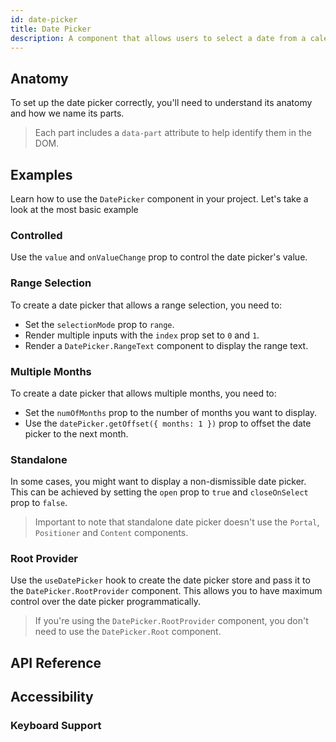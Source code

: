 ```yaml
---
id: date-picker
title: Date Picker
description: A component that allows users to select a date from a calendar.
---
```


<ComponentPreview id="DatePicker" />

## Anatomy

To set up the date picker correctly, you'll need to understand its anatomy and how we name its parts.

> Each part includes a `data-part` attribute to help identify them in the DOM.

<Anatomy id="date-picker" />

## Examples

Learn how to use the `DatePicker` component in your project. Let's take a look at the most basic example

<Example id="basic" />

### Controlled

Use the `value` and `onValueChange` prop to control the date picker's value.

<Example id="controlled" />

### Range Selection

To create a date picker that allows a range selection, you need to:

- Set the `selectionMode` prop to `range`.
- Render multiple inputs with the `index` prop set to `0` and `1`.
- Render a `DatePicker.RangeText` component to display the range text.

<Example id="range" />

### Multiple Months

To create a date picker that allows multiple months, you need to:

- Set the `numOfMonths` prop to the number of months you want to display.
- Use the `datePicker.getOffset({ months: 1 })` prop to offset the date picker to the next month.

<Example id="multiple-months" />

### Standalone

In some cases, you might want to display a non-dismissible date picker. This can be achieved by setting the `open` prop
to `true` and `closeOnSelect` prop to `false`.

> Important to note that standalone date picker doesn't use the `Portal`, `Positioner` and `Content` components.

<Example id="standalone" />

### Root Provider

Use the `useDatePicker` hook to create the date picker store and pass it to the `DatePicker.RootProvider` component.
This allows you to have maximum control over the date picker programmatically.

<Example id="root-provider" />

> If you're using the `DatePicker.RootProvider` component, you don't need to use the `DatePicker.Root` component.

## API Reference

<ComponentTypes id="date-picker" />

## Accessibility

### Keyboard Support

<KeyBindingsTable id="date-picker" />
